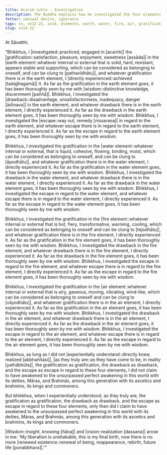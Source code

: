```yaml
---
title: Acariṁ sutta - Investigation
description: The Buddha explains how he investigated the four elements of earth, water, fire and air to understand the full extent of gratification, drawback, and escape in regard to each of them.
fetter: sensual desire, ignorance
tags: sn, sn12-21, sn14, elements, earth, water, fire, air, gratification, drawback, escape, investigation, practice, experience, wisdom, insight, realization, liberation
slug: sn14.32
---
```


At Sāvatthi.

"Bhikkhus, I |investigated::practiced, engaged in [acariṁ]| the |gratification::satisfaction, pleasure, enjoyment, sweetness [assāda]| in the |earth element::whatever internal or external that is solid, hard, resistant, appears stable and supporting, which can be considered as belonging to oneself, and can be clung to [pathavīdhātu]|, and whatever gratification there is in the earth element, I |directly experienced::achieved [tadajjhagamā]| it. As far as the gratification in the earth element goes, it has been thoroughly seen by me with |wisdom::distinctive knowledge, discernment [paññā]|. Bhikkhus, I investigated the |drawback::disadvantage, unsatisfactoriness, inadequacy, danger [ādīnava]| in the earth element, and whatever drawback there is in the earth element, I directly experienced it. As far as the drawback in the earth element goes, it has been thoroughly seen by me with wisdom. Bhikkhus, I investigated the |escape::way out, remedy [nissaraṇa]| in regard to the earth element, and whatever escape there is in regard to the earth element, I directly experienced it. As far as the escape in regard to the earth element goes, it has been thoroughly seen by me with wisdom.

Bhikkhus, I investigated the gratification in the |water element::whatever internal or external, that is liquid, cohesive, flowing, binding, moist, which can be considered as belonging to oneself, and can be clung to [āpodhātu]|, and whatever gratification there is in the water element, I directly experienced it. As far as the gratification in the water element goes, it has been thoroughly seen by me with wisdom. Bhikkhus, I investigated the drawback in the water element, and whatever drawback there is in the water element, I directly experienced it. As far as the drawback in the water element goes, it has been thoroughly seen by me with wisdom. Bhikkhus, I investigated the escape in regard to the water element, and whatever escape there is in regard to the water element, I directly experienced it. As far as the escape in regard to the water element goes, it has been thoroughly seen by me with wisdom.

Bhikkhus, I investigated the gratification in the |fire element::whatever internal or external that is hot, fiery, transformative, warming, cooling, which can be considered as belonging to oneself and can be clung to [tejodhātu]|, and whatever gratification there is in the fire element, I directly experienced it. As far as the gratification in the fire element goes, it has been thoroughly seen by me with wisdom. Bhikkhus, I investigated the drawback in the fire element, and whatever drawback there is in the fire element, I directly experienced it. As far as the drawback in the fire element goes, it has been thoroughly seen by me with wisdom. Bhikkhus, I investigated the escape in regard to the fire element, and whatever escape there is in regard to the fire element, I directly experienced it. As far as the escape in regard to the fire element goes, it has been thoroughly seen by me with wisdom.

Bhikkhus, I investigated the gratification in the |air element::whatever internal or external that is airy, gaseous, moving, vibrating, wind-like, which can be considered as belonging to oneself and can be clung to [vāyodhātu]|, and whatever gratification there is in the air element, I directly experienced it. As far as the gratification in the air element goes, it has been thoroughly seen by me with wisdom. Bhikkhus, I investigated the drawback in the air element, and whatever drawback there is in the air element, I directly experienced it. As far as the drawback in the air element goes, it has been thoroughly seen by me with wisdom. Bhikkhus, I investigated the escape in regard to the air element, and whatever escape there is in regard to the air element, I directly experienced it. As far as the escape in regard to the air element goes, it has been thoroughly seen by me with wisdom.

Bhikkhus, as long as I did not |experientially understand::directly knew, realized [abbhaññāsi]|, |as they truly are::as they have come to be, in reality [yathābhūta]|, the gratification as gratification, the drawback as drawback, and the escape as escape in regard to these four elements, I did not claim to have awakened to the unsurpassed perfect awakening in this world with its deities, Māras, and Brahmās, among this generation with its ascetics and brahmins, its kings and commoners.

But bhikkhus, when I experientially understood, as they truly are, the gratification as gratification, the drawback as drawback, and the escape as escape in regard to these four elements, only then did I claim to have awakened to the unsurpassed perfect awakening in this world with its deities, Māras, and Brahmās, among this generation with its ascetics and brahmins, its kings and commoners.

|Wisdom::insight, knowing [ñāṇa]| and |vision::realization [dassana]| arose in me: 'My liberation is unshakable, this is my final birth, now there is no more |renewed existence::renewal of being, reappearance, rebirth, future life [punabbhava]|.'"